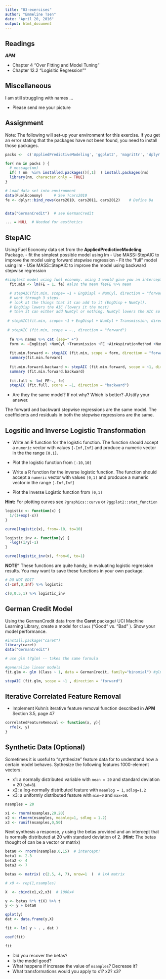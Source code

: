 ```yaml
---
title: "03-exercises"
author: "Emmeline Tsen"
date: "April 20, 2016"
output: html_document
---
```


## Readings

***APM***

- Chapter 4 "Over Fitting and Model Tuning"
- Chapter 12.2 "Logisitic Regression""


## Miscellaneous

I am still struggling with names ...

- Please send me your picture


## Assignment 

Note: The following will set-up your environment for this exercise. If you get an error stating that the packages have not been found, you need to install those packages.


```r

packs <-  c('AppliedPredictiveModeling', 'ggplot2', 'magrittr', 'dplyr', 'caret', 'MASS')

for( nm in packs ) { 
  # message(nm)
  if( ! nm  %in% installed.packages()[,1]  ) install.packages(nm)
  library(nm, character.only = TRUE)
}

# Load data set into environment
data(FuelEconomy)     # See ?cars2010
fe <- dplyr::bind_rows(cars2010, cars2011, cars2012)    # Define Da


data("GermanCredit")  # see GermanCredit

... = NULL  # Needed for aesthetics 

```


## StepAIC


Using Fuel Economy data set from the **AppliedPredictiveModeling** Package.
- fit the simplest possible model using lm
- Use MASS::StepAIC to improve the model using forward stepwise regression
- Fit the "full" model using lm
- USe MASS::StepAIC to improve the model using backward stepwise regression 

```r
#simplest model using fuel economy. using 1 would give you an intercept
  fit.min <- lm(FE ~ 1, fe) #also the mean fe$FE %>% mean

  # stepAIC(fit.min, scope= ~1 + EngDispl + NumCyl, direction = "forward")
  # went through 3 steps. 
  # look at the things that it can add to it (EngDisp + NumCyl). 
  # EngDisp lowers the AIC (lowers it the most)
  # then it can either add NumCyl or nothing. NumCyl lowers the AIC so it goes to NumCyl
  
 # stepAIC(fit.min, scope= ~1 + EngDispl + NumCyl + Transmission, direction = "forward")
  
 # stepAIC (fit.min, scope = ~., direction = "forward")
  
  fe %>% names %>% cat (sep=" +")
  form <- ~EngDispl +NumCyl +Transmission +FE +AirAspirationMethod +NumGears +TransLockup +TransCreeperGear +DriveDesc +IntakeValvePerCyl +ExhaustValvesPerCyl +CarlineClassDesc +VarValveTiming +VarValveLift
  
  fit.min.forward <- stepAIC (fit.min, scope = form, direction = "forward")
  summary(fit.min.forward)
  
  fit.min.forward.backward <- stepAIC (fit.min.forward, scope = ~1, direction = "backward")  # to try to further reduce it. 1 meaning just the intercept
  summary (fit.min.forward.backward)
  
  fit.full <- lm( FE~., fe)
  stepAIC (fit.full, score = ~1, direction = "backward")
```

- Are they the same model? If not why?  Which is better? JUstify your answer.

The forward and backward stepwise regressions are the same model. The coefficients and residuals in both the stepwise regressions are the same.



## Logsitic and Inverse Logistic Transformation 

- Write an R function for the logistic function. The function should accept a `numeric` vector with values `[-Inf,Inf]` and produce a numeric vector in the the range `[0,1]`.

- Plot the logistic function from  `[-10,10]`

- Write a R function for the inverse logistic function. The function should accept a `numeric` vector with values `[0,1]` and prodcuce a numeric vector in the range `[-Inf,Inf]`

- Plot the Inverse Logistic function from `[0,1]`


**Hint:** For plotting curves see `?graphics::curve` or `?ggplot2::stat_function`


```r

logistic <- function(x) { 
  1/(1+exp(-x))
}

curve(logistic(x), from=-10, to=10)

logistic_inv <- function(y) { 
  -log((1/y)-1)
}

curve(logistic_inv(x), from=0, to=1)

```

**NOTE"** These functions are quite handy, in evaluating logistic regression results. You may want to save these functions in your own package.  

```r
# DO NOT EDIT
c(-Inf,0,Inf) %>% logistic

c(0,0.5,1) %>% logistic_inv

```


## German Credit Model

Using the GermanCredit data from the **Caret** package/ UCI Machine Learning Library, create a model for `Class` ("Good" vs. "Bad" ). Show your model performance.  

```r
#install.package("caret")
library(caret)
data("GermanCredit") 

# use glm (?glm) -- takes the same formula

#generalize linear models
fit.glm <- glm (Class ~ 1, data = GermanCredit, family="binomial") #glm (class ~.) 

stepAIC (fit.glm, scope = ~1 , direction = "forward") 

```



## Iterative Correlated Feature Removal 

- Implement Kuhn's iterative feature removal function described in **APM** Section 3.5, page 47
```r

correlatedFeatureRemoval <- function(x, y){
  rfe(x, y)
}

```


## Synthetic Data (Optional)

Sometimes it is useful to "synthesize" feature data for to understand how a certain model behaves. 
Sythesize the following features 1000-element vectors: 

- x1: a normally distributed variable with `mean = 20` and standard deviation = 20 (`sd=8`).
- x2: a log-normally distributed feature with `meanlog = 1`, `sdlog=1.2`
- x3: a uniformly distributed feature with `min=0` and `max=50`. 

```r
nsamples = 20

x1 <- rnorm(nsamples,20,20)  
x2 <- rlnorm(nsamples, meanlog=1, sdlog = 1.2)
x3 <- runif(nsamples,0,50)

```

Next synthesis a response, `y` using the betas provided and an intercept that is normally distributed at 20 with standard deviation of 2. (**Hint:**  The betas thought of can be a vector or matrix)



```r

beta0 <- rnorm(nsamples,0,15)  # intercept!
beta1 <- 2.3
beta2 <- 4
beta3 <- 7

betas <- matrix( c(2.5, 4, 7), nrow=1  )  # 1x4 matrix

# x0 <- rep(1,nsamples) 

X  <- cbind(x1,x2,x3)  # 1000x4

y <- betas %*% t(X) %>% t
y <- y + beta0

qplot(y)
dat <- data.frame(y,X)

fit <- lm( y ~ . , dat )

coef(fit)

fit
```

- Did you recover the betas? 
- Is the model good?
- What happens if increase the value of `nsamples`? Decrease it?
- What transformations would you apply to x1? x2? x3? 


